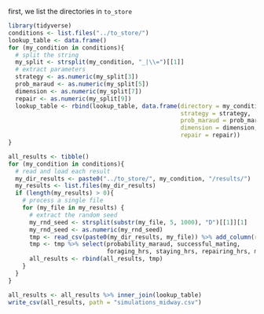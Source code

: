 first, we list the directories in `to_store`

```r
library(tidyverse)
conditions <- list.files("../to_store/")
lookup_table <- data.frame()
for (my_condition in conditions){
  # split the string
  my_split <- strsplit(my_condition, "_|\\=")[[1]]
  # extract parameters
  strategy <- as.numeric(my_split[3])
  prob_maraud <- as.numeric(my_split[5])
  dimension <- as.numeric(my_split[7])
  repair <- as.numeric(my_split[9])
  lookup_table <- rbind(lookup_table, data.frame(directory = my_condition, 
                                                 strategy = strategy,
                                                 prob_maraud = prob_maraud,
                                                 dimension = dimension,
                                                 repair = repair))
}
```

```r
all_results <- tibble()
for (my_condition in conditions){
  # read and load each result
  my_dir_results <- paste0("../to_store/", my_condition, "/results/")
  my_results <- list.files(my_dir_results)
  if (length(my_results) > 0){
    # process a single file
    for (my_file in my_results) {
      # extract the random seed
      my_rnd_seed <- strsplit(substr(my_file, 5, 1000), "D")[[1]][1]
      my_rnd_seed <- as.numeric(my_rnd_seed)
      tmp <- read_csv(paste0(my_dir_results, my_file)) %>% add_column(rnd_seed = my_rnd_seed, directory = my_condition)
      tmp <- tmp %>% select(probability_maraud, successful_mating, 
                            foraging_hrs, staying_hrs, repairing_hrs, marauding_events, marauding_hrs, marauding_events, traveling_hrs, rnd_seed, directory)
      all_results <- rbind(all_results, tmp)
    }
  }
}

all_results <- all_results %>% inner_join(lookup_table)
write_csv(all_results, path = "simulations_midway.csv")
```


